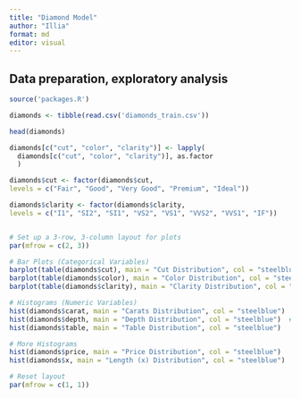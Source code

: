 ```yaml
---
title: "Diamond Model"
author: "Illia"
format: md
editor: visual
---
```


## Data preparation, exploratory analysis

```r

source('packages.R')

diamonds <- tibble(read.csv('diamonds_train.csv'))

head(diamonds)

diamonds[c("cut", "color", "clarity")] <- lapply(
  diamonds[c("cut", "color", "clarity")], as.factor
  )

diamonds$cut <- factor(diamonds$cut, 
levels = c("Fair", "Good", "Very Good", "Premium", "Ideal"))

diamonds$clarity <- factor(diamonds$clarity, 
levels = c("I1", "SI2", "SI1", "VS2", "VS1", "VVS2", "VVS1", "IF"))


# Set up a 3-row, 3-column layout for plots
par(mfrow = c(2, 3))  

# Bar Plots (Categorical Variables)
barplot(table(diamonds$cut), main = "Cut Distribution", col = "steelblue")
barplot(table(diamonds$color), main = "Color Distribution", col = "steelblue")
barplot(table(diamonds$clarity), main = "Clarity Distribution", col = "steelblue")

# Histograms (Numeric Variables)
hist(diamonds$carat, main = "Carats Distribution", col = "steelblue")
hist(diamonds$depth, main = "Depth Distribution", col = "steelblue")  # Consider filtering out outliers
hist(diamonds$table, main = "Table Distribution", col = "steelblue")

# More Histograms
hist(diamonds$price, main = "Price Distribution", col = "steelblue")
hist(diamonds$x, main = "Length (x) Distribution", col = "steelblue")

# Reset layout
par(mfrow = c(1, 1))
```

\
